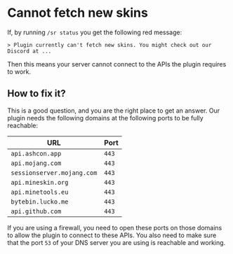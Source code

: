 # Cannot fetch new skins

If, by running `/sr status` you get the following red message:

`> Plugin currently can't fetch new skins. You might check out our Discord at ...`

Then this means your server cannot connect to the APIs the plugin requires to work.

## How to fix it?

This is a good question, and you are the right place to get an answer.
Our plugin needs the following domains at the following ports to be fully reachable:

| URL                        | Port  |
|----------------------------|-------|
| `api.ashcon.app`           | `443` |
| `api.mojang.com`           | `443` |
| `sessionserver.mojang.com` | `443` |
| `api.mineskin.org`         | `443` |
| `api.minetools.eu`         | `443` |
| `bytebin.lucko.me`         | `443` |
| `api.github.com`           | `443` |

If you are using a firewall, you need to open these ports on those domains to allow the plugin to connect to these APIs.
You also need to make sure that the port `53` of your DNS server you are using is reachable and working.
